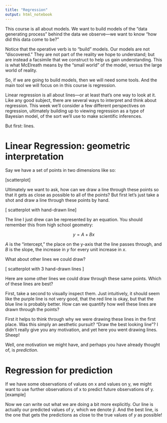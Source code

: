 ```yaml
---
title: "Regression"
output: html_notebook
---
```


This course is all about models. We want to build models of the “data generating process” behind the data we observe—we want to know “how did this data come to be?” 

Notice that the operative verb is to “build” models. Our models are not “discovered.” They are not part of the reality we hope to understand; but are instead a facsimile that we construct to help us gain understanding. This is what McElreath means by the “small world” of the model, versus the large world of reality.

So, if we are going to build models, then we will need some tools. And the main tool we will focus on in this course is regression.

Linear regression is all about lines—or at least that’s one way to look at it. Like any good subject, there are several ways to interpret and think about regression. This week we’ll consider a few different perspectives on regression, ultimately building up to viewing regression as a type of Bayesian model, of the sort we’ll use to make scientific inferences.

But first: lines.


# Linear Regression: geometric interpretation

Say we have a set of points in two dimensions like so:

[scatterplot]

Ultimately we want to ask, how can we draw a line through these points so that it gets as close as possible to all of the points? But first let’s just take a shot and draw a line through these points by hand.

[ scatterplot with hand-drawn line]

The line I just drew can be represented by an equation. You should remember this from high school geometry:

$$ y = A + Bx $$

$A$ is the “intercept,” the place on the y-axis that the line passes through, and $B$ is the slope, the increase in $y$ for every unit increase in $x$.

What about other lines we could draw?

[ scatterplot with 3 hand-drawn lines ]

Here are some other lines we could draw through these same points. Which of these lines are best?

First, take a second to visually inspect them. Just intuitively, it should seem like the purple line is not very good, that the red line is okay, but that the blue line is probably better. How can we quantify how well these lines are drawn through the points?

First it helps to think through why we were drawing these lines in the first place. Was this simply an aesthetic pursuit? “Draw the best looking line”? I didn’t really give you any motivation, and yet here you went drawing lines. Sheep!

Well, one motivation we might have, and perhaps you have already thought of, is _prediction_.

# Regression for prediction

If we have some observations of values on x and values on y, we might want to use further observations of x to predict future observations of y. [example]

Now we can write out what we are doing a bit more explicitly. Our line is actually our predicted values of $y$, which we denote $\hat{y}$. And the best line, is the one that gets the predictions as close to the true values of $y$ as possible!

